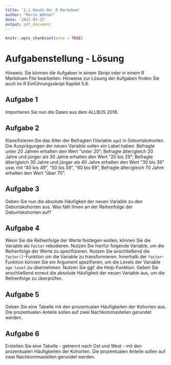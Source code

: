 ```yaml
---
title: '2.1 Hands-On: R Markdown'
author: "Marco Wähner"
date: '2022-03-25'
output: pdf_document
---
```


```r
knitr::opts_chunk$set(echo = TRUE)
```

# Aufgabenstellung - Lösung
Hinweis: Sie können die Aufgaben in einem Skript oder in einem R Markdown File bearbeiten. Hinweise zur Lösung der Aufgaben finden Sie auch im R Einführungsskript Kapitel 5.6.


## Aufgabe 1
Importieren Sie nun die Daten aus dem ALLBUS 2018.

## Aufgabe 2
Klassifizieren Sie das Alter der Befragten (Variable `age`) in Geburtskohorten. Die Ausprägungen der neuen Variable sollen ein Label haben: Befragte unter 20 Jahren erhalten den Wert "unter 20"; Befragte älter/gleich 20 Jahre und jünger als 30 Jahre erhalten den Wert "20 bis 29"; Befragte älter/gleich 30 Jahre und jünger als 40 Jahre erhalten den Wert "30 bis 39" usw. mit "40 bis 49", "50 bis 59", "60 bis 69", Befragte älter/gleich 70 Jahre erhalten den Wert "über 70".

## Aufgabe 3
Geben Sie nun die absolute Häufigkeit der neuen Variable zu den Geburtskohorten aus. Was fällt Ihnen an der Reihenfolge der Geburtskohorten auf?

## Aufgabe 4
Wenn Sie die Reihenfolge der Werte festlegen wollen, können Sie die Variable als `Factor` rekodieren. Nutzen Sie hierfür folgende Variable, um die Reihenfolge der Werte zu spezifizieren.
Nutzen Sie anschließend die `factor()`-Funktion um die Variable zu transformieren. Innerhalb der `factor`-Funktion können Sie ein Argument spezifieren, um die Levels der Variable `age-level` zu übernehmen. Nutzen Sie ggf. die Help-Funktion. Geben Sie anschließend erneut die absolute Häufigkeit der neuen Variable aus, um die Reihenfolge zu überprüfen.

## Aufgabe 5
Geben Sie eine Tabelle mit den prozentualen Häufigkeiten der Kohorten aus. Die prozentualen Anteile sollen auf zwei Nachkommastellen gerundet werden.

## Aufgabe 6
Erstellen Sie eine Tabelle - getrennt nach Ost und West - mit den prozentualen Häufigkeiten der Kohorten. Die prozentualen Anteile sollen auf zwei Nachkommastellen gerundet werden.
